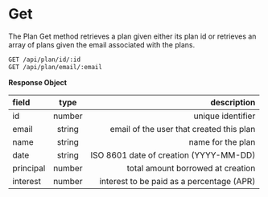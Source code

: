 # Get

The Plan Get method retrieves a plan given either its plan id or retrieves an array of plans given the email associated with the plans.

```bash filename="Endpoints" copy
GET /api/plan/id/:id
GET /api/plan/email/:email
```

**Response Object**

| field     |  type  |                               description |
| :-------- | :----: | ----------------------------------------: |
| id        | number |                         unique identifier |
| email     | string |  email of the user that created this plan |
| name      | string |                         name for the plan |
| date      | string |    ISO 8601 date of creation (YYYY-MM-DD) |
| principal | number |         total amount borrowed at creation |
| interest  | number | interest to be paid as a percentage (APR) |
